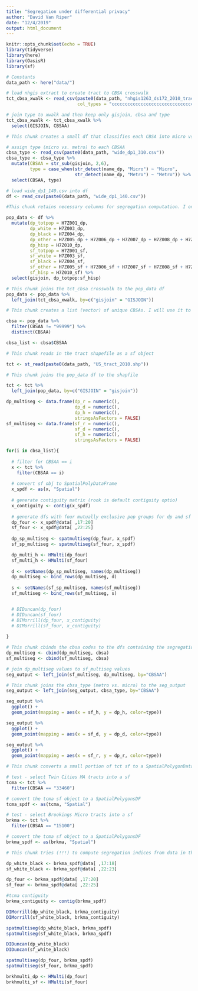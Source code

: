 ```yaml
---
title: "Segregation under differential privacy"
author: "David Van Riper"
date: "12/4/2019"
output: html_document
---
```


```r
knitr::opts_chunk$set(echo = TRUE)
library(tidyverse)
library(here)
library(OasisR)
library(sf)

# Constants
data_path <- here("data/")

```

```r

# load nhgis extract to create tract to CBSA crosswalk 
tct_cbsa_xwalk <- read_csv(paste0(data_path, "nhgis1263_ds172_2010_tract.csv"), 
                           col_types = "ccccccccccccccccccccccccccccccccccccccci")

# join type to xwalk and then keep only gisjoin, cbsa and type
tct_cbsa_xwalk <- tct_cbsa_xwalk %>%
  select(GISJOIN, CBSAA)

```

```r

# This chunk creates a small df that classifies each CBSA into micro vs. metro area

# assign type (micro vs. metro) to each CBSAA
cbsa_type <- read_csv(paste0(data_path, "wide_dp1_310.csv"))
cbsa_type <- cbsa_type %>%
  mutate(CBSAA = str_sub(gisjoin, 2,6),
         type = case_when(str_detect(name_dp, "Micro") ~ "Micro",
                          str_detect(name_dp, "Metro") ~ "Metro")) %>%
  select(CBSAA, type)
```


```r

# load wide_dp1_140.csv into df 
df <- read_csv(paste0(data_path, "wide_dp1_140.csv"))

```

```r
#This chunk retains necessary columns for segregation computation. I only need to keep the P5 variables (H7Z* variables).

pop_data <- df %>%
  mutate(dp_totpop = H7Z001_dp,
         dp_white = H7Z003_dp,
         dp_black = H7Z004_dp,
         dp_other = H7Z005_dp + H7Z006_dp + H7Z007_dp + H7Z008_dp + H7Z009_dp,
         dp_hisp = H7Z010_dp,
         sf_totpop = H7Z001_sf,
         sf_white = H7Z003_sf,
         sf_black = H7Z004_sf,
         sf_other = H7Z005_sf + H7Z006_sf + H7Z007_sf + H7Z008_sf + H7Z009_sf,
         sf_hisp = H7Z010_sf) %>%
  select(gisjoin, dp_totpop:sf_hisp)
```

```r

# This chunk joins the tct_cbsa crosswalk to the pop_data df
pop_data <- pop_data %>%
  left_join(tct_cbsa_xwalk, by=c("gisjoin" = "GISJOIN"))

```

```r

# This chunk creates a list (vector) of unique CBSAs. I will use it to loop over all CBSAs to compute seg indices

cbsa <- pop_data %>%
  filter(CBSAA != "99999") %>%
  distinct(CBSAA) 

cbsa_list <- cbsa$CBSAA

```


```r

# This chunk reads in the tract shapefile as a sf object

tct <- st_read(paste0(data_path, "US_tract_2010.shp"))
```

```r

# This chunk joins the pop_data df to the shapfile

tct <- tct %>%
  left_join(pop_data, by=c("GISJOIN" = "gisjoin"))

```

```r

dp_multiseg <- data.frame(dp_r = numeric(),
                          dp_d = numeric(),
                          dp_h = numeric(),
                          stringsAsFactors = FALSE)
sf_multiseg <- data.frame(sf_r = numeric(),
                          sf_d = numeric(),
                          sf_h = numeric(),
                          stringsAsFactors = FALSE)

for(i in cbsa_list){
  
  # filter for CBSAA == i
  x <- tct %>%
    filter(CBSAA == i)
  
  # convert sf obj to SpatialPolyDataFrame
  x_spdf <- as(x, "Spatial")
  
  # generate contiguity matrix (rook is default contiguity optio)
  x_contiguity <- contig(x_spdf)
  
  # generate dfs with four mutually exclusive pop groups for dp and sf
  dp_four <- x_spdf@data[ ,17:20]
  sf_four <- x_spdf@data[ ,22:25]
  
  dp_sp_multiseg <- spatmultiseg(dp_four, x_spdf)
  sf_sp_multiseg <- spatmultiseg(sf_four, x_spdf)

  dp_multi_h <- HMulti(dp_four)
  sf_multi_h <- HMulti(sf_four)
  
  d <- setNames(dp_sp_multiseg, names(dp_multiseg))
  dp_multiseg <- bind_rows(dp_multiseg, d)
  
  s <- setNames(sf_sp_multiseg, names(sf_multiseg))
  sf_multiseg <- bind_rows(sf_multiseg, s)


  # DIDuncan(dp_four)
  # DIDuncan(sf_four)
  # DIMorrill(dp_four, x_contiguity)
  # DIMorrill(sf_four, x_contiguity)
  
}

```

```r

# This chunk cbinds the cbsa codes to the dfs containing the segregation output
dp_multiseg <- cbind(dp_multiseg, cbsa)
sf_multiseg <- cbind(sf_multiseg, cbsa)
```

```r

# join dp_multiseg values to sf_multiseg values
seg_output <- left_join(sf_multiseg, dp_multiseg, by="CBSAA")

```

```r

# This chunk joins the cbsa_type (metro vs. micro) to the seg_output
seg_output <- left_join(seg_output, cbsa_type, by="CBSAA")
```


```r

seg_output %>%
  ggplot() +
  geom_point(mapping = aes(x = sf_h, y = dp_h, color=type))

seg_output %>%
  ggplot() +
  geom_point(mapping = aes(x = sf_d, y = dp_d, color=type))

seg_output %>%
  ggplot() +
  geom_point(mapping = aes(x = sf_r, y = dp_r, color=type))


```


```r

# This chunk converts a small portion of tct sf to a SpatialPolygonDataFrame object

# test - select Twin Cities MA tracts into a sf 
tcma <- tct %>%
  filter(CBSAA == "33460")

# convert the tcma sf object to a SpatialPolygonsDF
tcma_spdf <- as(tcma, "Spatial")

# test - select Brookings Micro tracts into a sf 
brkma <- tct %>%
  filter(CBSAA == "15100")

# convert the tcma sf object to a SpatialPolygonsDF
brkma_spdf <- as(brkma, "Spatial")


```

```r

# This chunk tries (!!!) to compute segregation indices from data in the tcma_spdf

dp_white_black <- brkma_spdf@data[ ,17:18]
sf_white_black <- brkma_spdf@data[ ,22:23]

dp_four <- brkma_spdf@data[ ,17:20]
sf_four <- brkma_spdf@data[ ,22:25]

#tcma contiguity  
brkma_contiguity <- contig(brkma_spdf)

DIMorrill(dp_white_black, brkma_contiguity)
DIMorrill(sf_white_black, brkma_contiguity)

spatmultiseg(dp_white_black, brkma_spdf)
spatmultiseg(sf_white_black, brkma_spdf)

DIDuncan(dp_white_black)
DIDuncan(sf_white_black)

spatmultiseg(dp_four, brkma_spdf)
spatmultiseg(sf_four, brkma_spdf)

brkhmulti_dp <- HMulti(dp_four)
brkhmulti_sf <- HMulti(sf_four)

```


